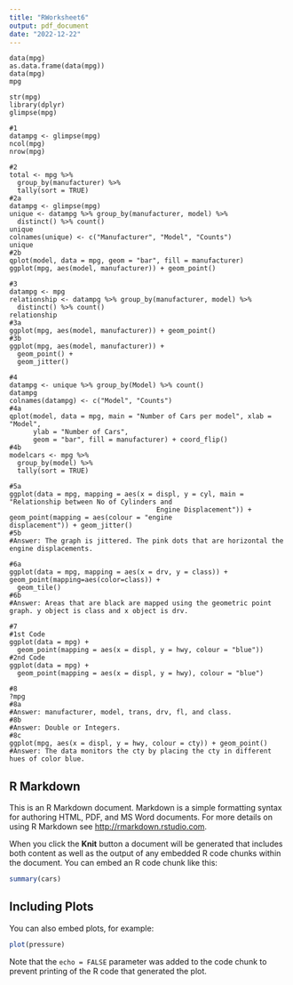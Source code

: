 ```yaml
---
title: "RWorksheet6"
output: pdf_document
date: "2022-12-22"
---
```


```library(ggplot2)
data(mpg)
as.data.frame(data(mpg))
data(mpg)
mpg

str(mpg)
library(dplyr)
glimpse(mpg)

#1
datampg <- glimpse(mpg)
ncol(mpg)
nrow(mpg)

#2
total <- mpg %>%
  group_by(manufacturer) %>%
  tally(sort = TRUE)
#2a
datampg <- glimpse(mpg)
unique <- datampg %>% group_by(manufacturer, model) %>%
  distinct() %>% count()
unique
colnames(unique) <- c("Manufacturer", "Model", "Counts")
unique    
#2b
qplot(model, data = mpg, geom = "bar", fill = manufacturer)
ggplot(mpg, aes(model, manufacturer)) + geom_point()

#3
datampg <- mpg
relationship <- datampg %>% group_by(manufacturer, model) %>%
  distinct() %>% count()
relationship
#3a
ggplot(mpg, aes(model, manufacturer)) + geom_point()
#3b
ggplot(mpg, aes(model, manufacturer)) + 
  geom_point() +
  geom_jitter()

#4
datampg <- unique %>% group_by(Model) %>% count()
datampg    
colnames(datampg) <- c("Model", "Counts")
#4a
qplot(model, data = mpg, main = "Number of Cars per model", xlab = "Model", 
      ylab = "Number of Cars",
      geom = "bar", fill = manufacturer) + coord_flip()
#4b
modelcars <- mpg %>%
  group_by(model) %>%
  tally(sort = TRUE)

#5a
ggplot(data = mpg, mapping = aes(x = displ, y = cyl, main = "Relationship between No of Cylinders and
                                     Engine Displacement")) + geom_point(mapping = aes(colour = "engine                                                                                       displacement")) + geom_jitter()
#5b
#Answer: The graph is jittered. The pink dots that are horizontal the engine displacements.

#6a
ggplot(data = mpg, mapping = aes(x = drv, y = class)) + geom_point(mapping=aes(color=class)) +
  geom_tile()
#6b
#Answer: Areas that are black are mapped using the geometric point graph. y object is class and x object is drv.

#7
#1st Code
ggplot(data = mpg) +
  geom_point(mapping = aes(x = displ, y = hwy, colour = "blue"))
#2nd Code
ggplot(data = mpg) +
  geom_point(mapping = aes(x = displ, y = hwy), colour = "blue")

#8
?mpg
#8a
#Answer: manufacturer, model, trans, drv, fl, and class.
#8b
#Answer: Double or Integers.
#8c
ggplot(mpg, aes(x = displ, y = hwy, colour = cty)) + geom_point()
#Answer: The data monitors the cty by placing the cty in different hues of color blue.
```

## R Markdown

This is an R Markdown document. Markdown is a simple formatting syntax for authoring HTML, PDF, and MS Word documents. For more details on using R Markdown see <http://rmarkdown.rstudio.com>.

When you click the **Knit** button a document will be generated that includes both content as well as the output of any embedded R code chunks within the document. You can embed an R code chunk like this:

```r
summary(cars)
```

## Including Plots

You can also embed plots, for example:

```r
plot(pressure)
```

Note that the `echo = FALSE` parameter was added to the code chunk to prevent printing of the R code that generated the plot.
